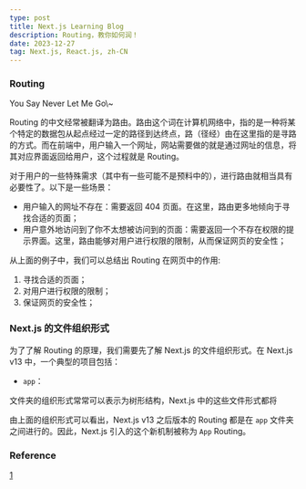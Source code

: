 ```yaml
---
type: post
title: Next.js Learning Blog
description: Routing，教你如何润！
date: 2023-12-27
tag: Next.js, React.js, zh-CN
---
```



### Routing

<Callout emoji="🌌">
    You Say Never Let Me Go\~
</Callout>

Routing 的中文经常被翻译为路由。路由这个词在计算机网络中，指的是一种将某个特定的数据包从起点经过一定的路径到达终点，路（径经）由在这里指的是寻路的方式。而在前端中，用户输入一个网址，网站需要做的就是通过网址的信息，将其对应界面返回给用户，这个过程就是 Routing。

对于用户的一些特殊需求（其中有一些可能不是预料中的），进行路由就相当具有必要性了。以下是一些场景：

- 用户输入的网址不存在：需要返回 404 页面。在这里，路由更多地倾向于寻找合适的页面；
- 用户意外地访问到了你不太想被访问到的页面：需要返回一个不存在权限的提示界面。这里，路由能够对用户进行权限的限制，从而保证网页的安全性；

从上面的例子中，我们可以总结出 Routing 在网页中的作用:
1. 寻找合适的页面；
2. 对用户进行权限的限制；
3. 保证网页的安全性；

### Next.js 的文件组织形式


为了了解 Routing 的原理，我们需要先了解 Next.js 的文件组织形式。在 Next.js v13 中，一个典型的项目包括：
- `app`： 

文件夹的组织形式常常可以表示为树形结构，Next.js 中的这些文件形式都将

由上面的组织形式可以看出，Next.js v13 之后版本的 Routing 都是在 `app` 文件夹之间进行的。因此，Next.js 引入的这个新机制被称为 `App` Routing。


### Reference

[1](https://nextjs.org/docs/app/building-your-application/routing)